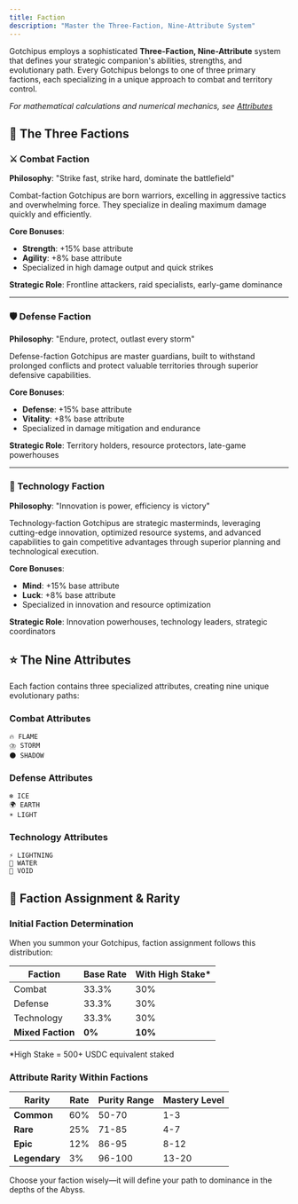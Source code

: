 ```yaml
---
title: Faction
description: "Master the Three-Faction, Nine-Attribute System"
---
```


Gotchipus employs a sophisticated **Three-Faction, Nine-Attribute** system that defines your strategic companion's abilities, strengths, and evolutionary path. Every Gotchipus belongs to one of three primary factions, each specializing in a unique approach to combat and territory control.

*For mathematical calculations and numerical mechanics, see [Attributes](./attributes)*

## 🎯 The Three Factions

### ⚔️ Combat Faction
**Philosophy**: "Strike fast, strike hard, dominate the battlefield"

Combat-faction Gotchipus are born warriors, excelling in aggressive tactics and overwhelming force. They specialize in dealing maximum damage quickly and efficiently.

**Core Bonuses**:
- **Strength**: +15% base attribute
- **Agility**: +8% base attribute
- Specialized in high damage output and quick strikes

**Strategic Role**: Frontline attackers, raid specialists, early-game dominance

---

### 🛡️ Defense Faction  
**Philosophy**: "Endure, protect, outlast every storm"

Defense-faction Gotchipus are master guardians, built to withstand prolonged conflicts and protect valuable territories through superior defensive capabilities.

**Core Bonuses**:
- **Defense**: +15% base attribute
- **Vitality**: +8% base attribute  
- Specialized in damage mitigation and endurance

**Strategic Role**: Territory holders, resource protectors, late-game powerhouses

---

### 🔧 Technology Faction
**Philosophy**: "Innovation is power, efficiency is victory"

Technology-faction Gotchipus are strategic masterminds, leveraging cutting-edge innovation, optimized resource systems, and advanced capabilities to gain competitive advantages through superior planning and technological execution.

**Core Bonuses**:
- **Mind**: +15% base attribute
- **Luck**: +8% base attribute
- Specialized in innovation and resource optimization

**Strategic Role**: Innovation powerhouses, technology leaders, strategic coordinators

## ⭐ The Nine Attributes

Each faction contains three specialized attributes, creating nine unique evolutionary paths:

### Combat Attributes
```
🔥 FLAME
⛈️ STORM
🌑 SHADOW
```

### Defense Attributes
```
❄️ ICE
🌍 EARTH
☀️ LIGHT
```

### Technology Attributes
```
⚡️ LIGHTNING
🌊 WATER
🌌 VOID
```

## 🎲 Faction Assignment & Rarity

### Initial Faction Determination
When you summon your Gotchipus, faction assignment follows this distribution:

| Faction | Base Rate | With High Stake* | 
|---------|-----------|-----------------|
| Combat  | 33.3%     | 30%             |
| Defense | 33.3%     | 30%             |
| Technology | 33.3%     | 30%             |
| **Mixed Faction** | **0%** | **10%** |

*High Stake = 500+ USDC equivalent staked

### Attribute Rarity Within Factions

| Rarity | Rate | Purity Range | Mastery Level |
|--------|------|--------------|---------------|
| **Common** | 60% | 50-70 | 1-3 |
| **Rare** | 25% | 71-85 | 4-7 |  
| **Epic** | 12% | 86-95 | 8-12 |
| **Legendary** | 3% | 96-100 | 13-20 |

Choose your faction wisely—it will define your path to dominance in the depths of the Abyss.